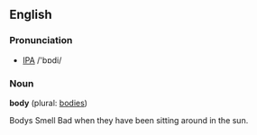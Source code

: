 ==English==
===Pronunciation===
* [[IPA]] /'bɒdi/

===Noun===
'''body''' (plural: [[bodies]])

Bodys Smell Bad when they have been sitting around in the sun.